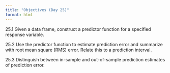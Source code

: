 ```yaml
---
title: "Objectives (Day 25)"
format: html
---
```


25.1 Given a data frame, construct a predictor function for a specified response variable.

25.2 Use the predictor function to estimate prediction error and summarize with root mean square (RMS) error. Relate this to a prediction interval.

25.3 Distinguish between in-sample and out-of-sample prediction estimates of prediction error. 

